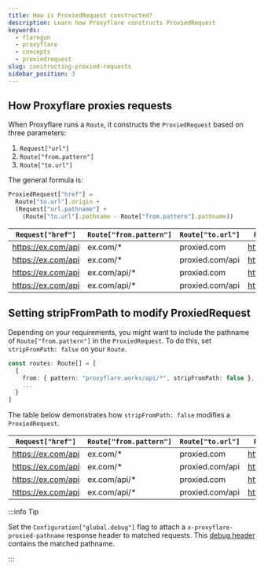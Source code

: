 ```yaml
---
title: How is ProxiedRequest constructed?
description: Learn how Proxyflare constructs ProxiedRequest
keywords:
  - flaregun
  - proxyflare
  - concepts
  - proxiedrequest
slug: constructing-proxied-requests
sidebar_position: 3
---
```


## How Proxyflare proxies requests

When Proxyflare runs a `Route`, it constructs the `ProxiedRequest` based on three parameters:

1. `Request["url"]`
1. `Route["from.pattern"]`
1. `Route["to.url"]`

The general formula is:

```ts
ProxiedRequest["href"] =
  Route["to.url"].origin +
  (Request["url.pathname"] +
    (Route["to.url"].pathname - Route["from.pattern"].pathname))
```

| `Request["href"]`  | `Route["from.pattern"]` | `Route["to.url"]` | `ProxiedRequest["href"]`    |
| ------------------ | ----------------------- | ----------------- | --------------------------- |
| https://ex.com/api | ex.com/\*               | proxied.com       | https://proxied.com/api     |
| https://ex.com/api | ex.com/\*               | proxied.com/api   | https://proxied.com/api/api |
| https://ex.com/api | ex.com/api/\*           | proxied.com       | https://proxied.com         |
| https://ex.com/api | ex.com/api/\*           | proxied.com/api   | https://proxied.com/api     |

## Setting stripFromPath to modify ProxiedRequest

Depending on your requirements, you might want to include the pathname of `Route["from.pattern"]` in the `ProxiedRequest`. To do this, set `stripFromPath: false` on your `Route`.

```ts title="functions/_middleware.ts"
const routes: Route[] = [
  {
    from: { pattern: "proxyflare.works/api/*", stripFromPath: false },
    ...
  }
]

```

The table below demonstrates how `stripFromPath: false` modifies a `ProxiedRequest`.

| `Request["href"]`  | `Route["from.pattern"]` | `Route["to.url"]` | `ProxiedRequest["href"]`    |
| ------------------ | ----------------------- | ----------------- | --------------------------- |
| https://ex.com/api | ex.com/\*               | proxied.com       | https://proxied.com/api     |
| https://ex.com/api | ex.com/\*               | proxied.com/api   | https://proxied.com/api/api |
| https://ex.com/api | ex.com/api/\*           | proxied.com       | https://proxied.com/api     |
| https://ex.com/api | ex.com/api/\*           | proxied.com/api   | https://proxied.com/api/api |

:::info Tip

Set the `Configuration["global.debug"]` flag to attach a `x-proxyflare-proxied-pathname` response header to matched requests. This [debug header](/docs/latest/proxyflare/plugin/tutorials/debugging-proxyflare/) contains the matched pathname.

:::
